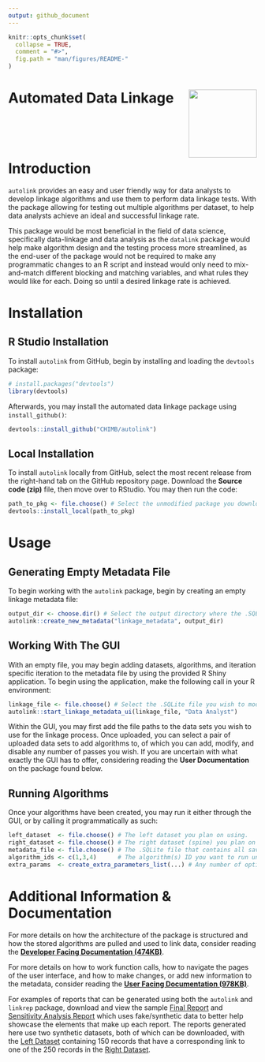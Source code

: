 ```yaml
---
output: github_document
---
```


<!-- README.md is generated from README.Rmd. Please edit that file --> 

```r
knitr::opts_chunk$set(
  collapse = TRUE,
  comment = "#>",
  fig.path = "man/figures/README-"
)
```


# Automated Data Linkage <img src="man/figures/chimb_logo.jpg" align="right" height="138" />

<br><br><br>

# Introduction

`autolink` provides an easy and user friendly way for data analysts to develop linkage algorithms and use them to perform data linkage tests. With the
package allowing for testing out multiple algorithms per dataset, to help data analysts achieve an ideal and successful linkage rate.

This package would be most beneficial in the field of data science, specifically data-linkage and data analysis as the `datalink` package would help make algorithm design and the testing process more streamlined, as the end-user of the package would not be required to make any programmatic changes to an R script and instead would only need to mix-and-match different blocking and matching variables, and what rules they would like for each. Doing so until a desired linkage rate is achieved.

# Installation

## R Studio Installation

To install `autolink` from GitHub, begin by installing and loading the `devtools` package:
```r
# install.packages("devtools")
library(devtools)
```

Afterwards, you may install the automated data linkage package using `install_github()`:
```r
devtools::install_github("CHIMB/autolink")
```

## Local Installation

To install `autolink` locally from GitHub, select the most recent release from the right-hand tab on the GitHub repository page. Download the <b>Source code (zip)</b> file, then move over to RStudio. You may then run the code:
```r
path_to_pkg <- file.choose() # Select the unmodified package you downloaded from GitHub.
devtools::install_local(path_to_pkg)
```

# Usage

## Generating Empty Metadata File
To begin working with the `autolink` package, begin by creating an empty linkage metadata file:
```r
output_dir <- choose.dir() # Select the output directory where the .SQLite file should go.
autolink::create_new_metadata("linkage_metadata", output_dir)
```
    
## Working With The GUI
With an empty file, you may begin adding datasets, algorithms, and iteration specific iteration to the metadata file by using the provided R Shiny application. To begin using the application, make the following call in your R environment:
```r
linkage_file <- file.choose() # Select the .SQLite file you wish to modify.
autolink::start_linkage_metadata_ui(linkage_file, "Data Analyst")
```
Within the GUI, you may first add the file paths to the data sets you wish to use for the linkage process. Once uploaded, you can select a pair of uploaded data sets to add algorithms to, of which you can add, modify, and disable any number of passes you wish. If you are uncertain with what exactly the GUI has to offer, considering reading the **User Documentation** on the package found below.

## Running Algorithms
Once your algorithms have been created, you may run it either through the GUI, or by calling it programmatically as such:
```r
left_dataset  <- file.choose() # The left dataset you plan on using.
right_dataset <- file.choose() # The right dataset (spine) you plan on using.
metadata_file <- file.choose() # The .SQLite file that contains all saved information.
algorithm_ids <- c(1,3,4)      # The algorithm(s) ID you want to run under the dataset pair.
extra_params  <- create_extra_parameters_list(...) # Any number of optional/extra parameters you may want (export options & data).
```
    
# Additional Information & Documentation

For more details on how the architecture of the package is structured and how the stored algorithms are pulled and used to link data, consider reading the [<b>Developer Facing Documentation (474KB)</b>](https://github.com/CHIMB/autolink/blob/main/docs/DEVELOPER_DOCUMENTATION_AUTOMATED_LINKAGE.pdf).

For more details on how to work function calls, how to navigate the pages of the user interface, and how to make changes, or add new information to the metadata, consider reading the [<b>User Facing Documentation (978KB)</b>](https://github.com/CHIMB/autolink/blob/main/docs/USER_DOCUMENTATION_AUTOMATED_LINKAGE.pdf).

For examples of reports that can be generated using both the `autolink` and `linkrep` package, download and view the sample [Final Report](https://github.com/CHIMB/autolink/raw/main/docs/Sample Final Report.pdf) and [Sensitivity Analysis Report](https://github.com/CHIMB/autolink/raw/main/docs/Sample Sensitivity Analysis Report.pdf) which uses fake/synthetic data to better help showcase the elements that make up each report. The reports generated here use two synthetic datasets, both of which can be downloaded, with the [Left Dataset](https://github.com/CHIMB/autolink/raw/main/data/syndataA_final.csv) containing 150 records that have a corresponding link to one of the 250 records in the [Right Dataset](https://github.com/CHIMB/autolink/raw/main/data/syndataB_final.csv).
